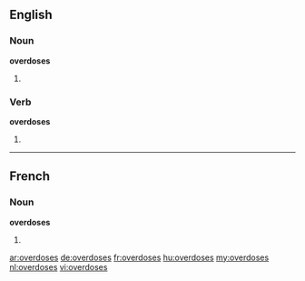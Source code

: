 ==English==

===Noun===
'''overdoses'''

# {{plural of|overdose}}

===Verb===
'''overdoses'''

# {{third-person singular of|overdose}}

----

==French==

===Noun===
'''overdoses''' {{f}}

# {{plural of|overdose|lang=fr}}

[[ar:overdoses]]
[[de:overdoses]]
[[fr:overdoses]]
[[hu:overdoses]]
[[my:overdoses]]
[[nl:overdoses]]
[[vi:overdoses]]